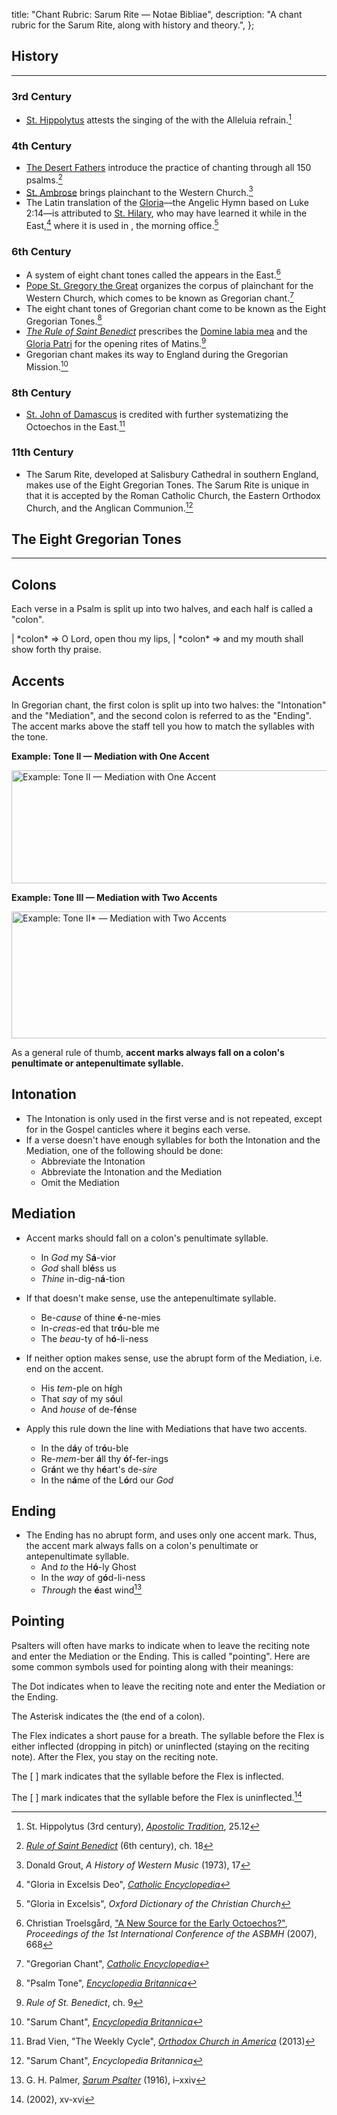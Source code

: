   title: "Chant Rubric: Sarum Rite — Notae Bibliae",
  description: "A chant rubric for the Sarum Rite, along with history and theory.",
};

<Initial text="Chant Rubric: Sarum Rite" />

## History

---

### 3rd Century

- [St. Hippolytus](/people/saints/early/hippolytus-of-rome) attests the singing of the <Definition lang="hebrew" anchor="hallel" text="Egyptian Hallel Psalms" /> with the Alleluia refrain.[^1]

### 4th Century

- [The Desert Fathers](/people/saints/desert-fathers) introduce the practice of chanting through all 150 psalms.[^2]
- [St. Ambrose](/people/saints/latin-fathers/ambrose-of-milan) brings plainchant to the Western Church.[^3]
- The Latin translation of the [Gloria](/liturgy/music/chants/gloria)—the Angelic Hymn based on Luke 2:14—is attributed to [St. Hilary](/people/saints/latin-fathers/hilary-of-poitiers), who may have learned it while in the East,[^4] where it is used in <Definition lang="greek" anchor="orthros" text="Orthros" />, the morning office.[^5]

### 6th Century

- A system of eight chant tones called the <Definition lang="greek" anchor="octoechos" text="Octoechos" /> appears in the East.[^6]
- [Pope St. Gregory the Great](/people/saints/latin-fathers/gregory-the-great) organizes the corpus of plainchant for the Western Church, which comes to be known as Gregorian chant.[^7]
- The eight chant tones of Gregorian chant come to be known as the Eight Gregorian Tones.[^8]
- [*The Rule of Saint Benedict*](/people/saints/medieval/benedict-of-nursia) prescribes the [Domine labia mea](/liturgy/music/chants/domine-labia-mea) and the [Gloria Patri](/liturgy/music/chants/gloria-patri) for the opening rites of Matins.[^9]
- Gregorian chant makes its way to England during the Gregorian Mission.[^10]

### 8th Century

- [St. John of Damascus](/people/saints/greek-fathers/john-of-damascus) is credited with further systematizing the Octoechos in the East.[^11]

### 11th Century

- The Sarum Rite, developed at Salisbury Cathedral in southern England, makes use of the Eight Gregorian Tones. The Sarum Rite is unique in that it is accepted by the Roman Catholic Church, the Eastern Orthodox Church, and the Anglican Communion.[^12]

## The Eight Gregorian Tones

---

## Colons

Each verse in a Psalm is split up into two halves, and each half is called a "colon".

<Poetry>
|  *colon* ⇒ O Lord, open thou my lips,
|      *colon* ⇒ and my mouth shall show forth thy praise.
</Poetry>

## Accents

In Gregorian chant, the first colon is split up into two halves: the "Intonation" and the "Mediation", and the second colon is referred to as the "Ending". The accent marks above the staff tell you how to match the syllables with the tone.

**Example: Tone II — Mediation with One Accent**

<Image
  src="/chants/example-tone-ii-1.svg"
  alt="Example: Tone II — Mediation with One Accent"
  width="600"
  height="181"
/>

**Example: Tone III — Mediation with Two Accents**

<Image
  src="/chants/example-tone-iii-1.svg"
  alt="Example: Tone II* — Mediation with Two Accents"
  width="600"
  height="203"
/>

As a general rule of thumb, **accent marks always fall on a colon's penultimate or antepenultimate syllable.**

## Intonation

- The Intonation is only used in the first verse and is not repeated, except for in the Gospel canticles where it begins each verse.
- If a verse doesn't have enough syllables for both the Intonation and the Mediation, one of the following should be done:
  - Abbreviate the Intonation
  - Abbreviate the Intonation and the Mediation
  - Omit the Mediation

## Mediation

- Accent marks should fall on a colon's penultimate syllable.
  - In *God* my S**á**-vior
  - *God* shall bl**é**ss us
  - *Thine* in-dig-n**á**-tion

- If that doesn't make sense, use the antepenultimate syllable.
  - Be-*cause* of thine **é**-ne-mies
  - In-*creas*-ed that tr**ó**u-ble me
  - The *beau*-ty of h**ó**-li-ness

- If neither option makes sense, use the abrupt form of the Mediation, i.e. end on the accent.
  - His *tem*-ple on h**í**gh
  - That *say* of my s**ó**ul
  - And *house* of de-f**é**nse

- Apply this rule down the line with Mediations that have two accents.
  - In the d**á**y of tr**ó**u-ble
  - Re-*mem*-ber **á**ll thy **ó**f-fer-ings
  - Gr**á**nt we thy h**é**art's de-*sire*
  - In the n**á**me of the L**ó**rd our *God*

## Ending

- The Ending has no abrupt form, and uses only one accent mark. Thus, the accent mark always falls on a colon's penultimate or antepenultimate syllable.
  - And *to* the H**ó**-ly Ghost
  - In the *way* of g**ó**d-li-ness
  - *Through* the **é**ast wind[^13]

## Pointing

Psalters will often have marks to indicate when to leave the reciting note and enter the Mediation or the Ending. This is called "pointing". Here are some common symbols used for pointing along with their meanings:

The Dot **<Red text="·"/>** indicates when to leave the reciting note and enter the Mediation or the Ending.

The Asterisk **<Red text="*"/>** indicates the *<Definition lang="latin" anchor="caesura" text="caesura" />* (the end of a colon).

The Flex **<Red text="†" />** indicates a short pause for a breath. The syllable before the Flex is either inflected (dropping in pitch) or uninflected (staying on the reciting note). After the Flex, you stay on the reciting note.

The [ **<Red text="ˇ" />** ] mark indicates that the syllable before the Flex is inflected.

The [ **<Red text="¯" />** ] mark indicates that the syllable before the Flex is uninflected.[^14]

[^1]: St. Hippolytus (3rd century), [*Apostolic Tradition*](https://www.stjohnsarlingtonva.org/Customer-Content/saintjohnsarlington/CMS/files/EFM/Apostolic_Tradition_by_Hippolytus.pdf), 25.12
[^2]: [*Rule of Saint Benedict*](https://www.solesmes.com/sites/default/files/upload/pdf/rule_of_st_benedict.pdf) (6th century), ch. 18
[^3]: Donald Grout, *A History of Western Music* (1973), 17
[^4]: "Gloria in Excelsis Deo", [*Catholic Encyclopedia*](https://www.newadvent.org/cathen/06583a.htm)
[^5]: "Gloria in Excelsis", *Oxford Dictionary of the Christian Church*
[^6]: Christian Troelsgård, ["A New Source for the Early Octoechos?"](https://www.asbmh.pitt.edu/page12/Troelsgard.pdf), *Proceedings of the 1st International Conference of the ASBMH* (2007), 668
[^7]: "Gregorian Chant", [*Catholic Encyclopedia*](https://www.newadvent.org/cathen/06779a.htm)
[^8]: "Psalm Tone", [*Encyclopedia Britannica*](https://www.britannica.com/art/psalm-tone)
[^9]: *Rule of St. Benedict*, ch. 9
[^10]: "Sarum Chant", [*Encyclopedia Britannica*](https://www.britannica.com/art/Sarum-chant)
[^11]: Brad Vien, "The Weekly Cycle", [*Orthodox Church in America*](https://www.oca.org/wonder/the-weekly-cycle) (2013)
[^12]: "Sarum Chant", *Encyclopedia Britannica*
[^13]: G. H. Palmer, [*Sarum Psalter*](https://media.musicasacra.com/books/sarum_psalter.pdf) (1916), i–xxiv
[^14]: *<Definition lang="english" anchor="saint-dunstans-psalter" text="Saint Dunstan's Plainsong Psalter" />* (2002), xv-xvi
